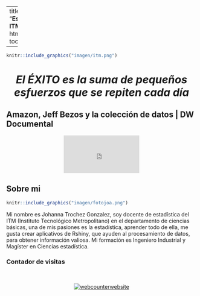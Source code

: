 
---
title: "**Estadística ITM**"
output:
  html_document:
    toc_float: false
   
---
<!-- Global site tag (gtag.js) - Google Analytics -->
<script async src="https://www.googletagmanager.com/gtag/js?id=G-6FW9MX8HJM"></script>
<script>
  window.dataLayer = window.dataLayer || [];
  function gtag(){dataLayer.push(arguments);}
  gtag('js', new Date());

  gtag('config', 'G-6FW9MX8HJM');
</script>

```r
knitr::include_graphics("imagen/itm.png")
```



<center> <h1> *El ÉXITO es la suma de pequeños esfuerzos que se repiten cada día* 

</h1> </center> 




## Amazon, Jeff Bezos y la colección de datos | DW Documental

<div style="text-align: center;"><iframe width="200" height="100" src="https://www.youtube.com/embed/UzGemfwaTT8" frameborder="0" allow="accelerometer; autoplay; encrypted-media; gyroscope; picture-in-picture" allowfullscreen></iframe></div>



## Sobre mi 

```r
knitr::include_graphics("imagen/fotojoa.png")
```

Mi nombre es Johanna Trochez Gonzalez, soy docente de estadística del ITM (Instituto Tecnológico Metropolitano) en el departamento de ciencias básicas, una de mis pasiones es la estadística, aprender todo de ella, me gusta crear aplicativos de Rshiny, que ayuden al procesamiento de datos, para obtener información valiosa. Mi formación es Ingeniero Industrial y Magíster en Ciencias estadística.


### **Contador de visitas**

<br/>
<center> 




<!-- hitwebcounter Code START -->
<a href="https://www.hitwebcounter.com" target="_blank">
<img src="https://hitwebcounter.com/counter/counter.php?page=7209915&style=0040&nbdigits=5&type=page&initCount=900" title="User Stats" Alt="webcounterwebsite"   border="0" >
</a>                                    
                    


  
                            